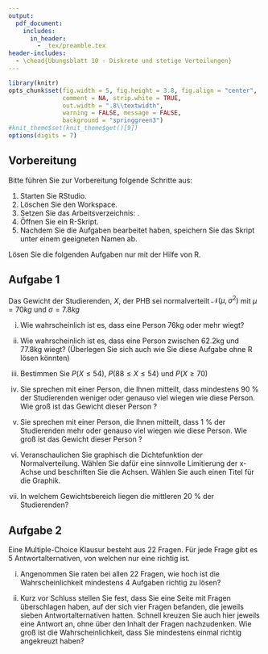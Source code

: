 ```yaml
---
output:
  pdf_document:
    includes:
      in_header: 
        - _tex/preamble.tex
header-includes:
  - \chead{Übungsblatt 10 - Diskrete und stetige Verteilungen}
---
```


```r
library(knitr)
opts_chunk$set(fig.width = 5, fig.height = 3.8, fig.align = "center", 
               comment = NA, strip.white = TRUE, 
               out.width = ".8\\textwidth",
               warning = FALSE, message = FALSE, 
               background = "springgreen3")
#knit_theme$set(knit_theme$get()[9])
options(digits = 7)
```

## Vorbereitung

Bitte führen Sie zur Vorbereitung folgende Schritte aus:

1.  Starten Sie RStudio.
2.  Löschen Sie den Workspace. 
3.  Setzen Sie das Arbeitsverzeichnis: \menu{Session > Set Working Directory > Choose Directory}.
3.  Öffnen Sie ein R-Skript.
4.  Nachdem Sie die Aufgaben bearbeitet haben, speichern Sie das Skript unter einem geeigneten Namen ab.

Lösen Sie die folgenden Aufgaben nur mit der Hilfe von R.

## Aufgabe 1

Das Gewicht der Studierenden, $X$, der PHB sei normalverteilt $\mathcal{N}(\mu, \sigma^2)$ mit $\mu = 70kg$ und $\sigma = 7.8kg$

i) Wie wahrscheinlich ist es, dass eine Person 76kg oder mehr wiegt?

ii) Wie wahrscheinlich ist es, dass eine Person zwischen 62.2kg und 77.8kg wiegt? (Überlegen Sie sich auch wie Sie diese Aufgabe ohne R lösen könnten)

iii) Bestimmen Sie $P(X \leq 54)$, $P(88 \leq X \leq 54)$ und $P(X \geq 70)$

iv) Sie sprechen mit einer Person, die Ihnen mitteilt, dass mindestens 90 % der Studierenden weniger oder genauso viel wiegen wie diese Person. Wie groß ist das Gewicht dieser Person ?

v) Sie sprechen mit einer Person, die Ihnen mitteilt, dass 1 % der Studierenden mehr oder genauso viel wiegen wie diese Person. Wie groß ist das Gewicht dieser Person ?

vi) Veranschaulichen Sie graphisch die Dichtefunktion der Normalverteilung. Wählen Sie dafür eine sinnvolle Limitierung der x-Achse und beschriften Sie die Achsen. Wählen Sie auch einen Titel für die Graphik. 

vii) In welchem Gewichtsbereich liegen die mittleren 20 % der Studierenden?

## Aufgabe 2

Eine Multiple-Choice Klausur besteht aus 22 Fragen. Für jede Frage gibt es 5 Antwortalternativen, von welchen nur eine richtig ist.

i) Angenommen Sie raten bei allen 22 Fragen, wie hoch ist die Wahrscheinlichkeit mindestens 4 Aufgaben richtig zu lösen?

ii) Kurz vor Schluss stellen Sie fest, dass Sie eine Seite mit Fragen überschlagen haben, auf der sich vier Fragen befanden, die jeweils sieben Antwortalternativen hatten. Schnell kreuzen Sie auch hier jeweils eine Antwort an, ohne über den Inhalt der Fragen nachzudenken. Wie groß ist die Wahrscheinlichkeit, dass Sie mindestens einmal richtig angekreuzt haben?
































